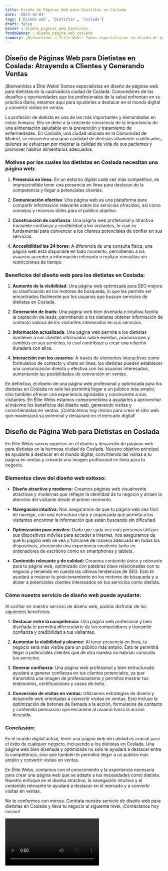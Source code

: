 ```yaml
---
title: Diseño de Páginas Web para Dietistas en Coslada
date: '2023-10-04'
tags: ['Diseño web', 'Dietistas', 'Coslada']
draft: false
banner : diseño_paginas_web_dietistas
fondoBanner : diseño_pagina_web_coslada
summary: ¡Bienvenidos a Élite Webs! Somos especialistas en diseño de páginas web para dietistas en la cautivadora ciudad de Coslada. Conocedores de los desafíos y oportunidades que los profesionales de la salud enfrentan en su práctica diaria, estamos aquí para ayudarles a destacar en el mundo digital y convertir visitas en ventas.
---
```


## Diseño de Páginas Web para Dietistas en Coslada: Atrayendo a Clientes y Generando Ventas

¡Bienvenidos a Élite Webs! Somos especialistas en diseño de páginas web para dietistas en la cautivadora ciudad de Coslada. Conocedores de los desafíos y oportunidades que los profesionales de la salud enfrentan en su práctica diaria, estamos aquí para ayudarles a destacar en el mundo digital y convertir visitas en ventas.

La profesión de dietista es una de las más importantes y demandadas en estos tiempos. Ello se debe a la creciente conciencia de la importancia de una alimentación saludable en la prevención y tratamiento de enfermedades. En Coslada, una ciudad ubicada en la Comunidad de Madrid, se encuentra una gran cantidad de dietistas altamente cualificados, quienes se esfuerzan por mejorar la calidad de vida de sus pacientes y promover hábitos alimentarios adecuados.

### Motivos por los cuales los dietistas en Coslada necesitan una página web:

1. **Presencia en línea**: En un entorno digital cada vez más competitivo, es imprescindible tener una presencia en línea para destacar de la competencia y llegar a potenciales clientes.

2. **Comunicación efectiva**: Una página web es una plataforma para compartir información relevante sobre los servicios ofrecidos, así como consejos y recursos útiles para el público objetivo.

3. **Construcción de confianza**: Una página web profesional y atractiva transmite confianza y credibilidad a los visitantes, lo cual es fundamental para convencer a los clientes potenciales de confiar en sus servicios.

4. **Accesibilidad las 24 horas**: A diferencia de una consulta física, una página web está disponible en todo momento, permitiendo a los usuarios acceder a información relevante o realizar consultas sin restricciones de tiempo.

### Beneficios del diseño web para los dietistas en Coslada:

1. **Aumento de la visibilidad**: Una página web optimizada para SEO mejora su clasificación en los motores de búsqueda, lo que les permite ser encontrados fácilmente por los usuarios que buscan servicios de dietistas en Coslada.

2. **Generación de leads**: Una página web bien diseñada e intuitiva facilita la captación de leads, permitiendo a los dietistas obtener información de contacto valiosa de los visitantes interesados en sus servicios.

3. **Información actualizada**: Una página web permite a los dietistas mantener a sus clientes informados sobre eventos, promociones y cambios en sus servicios, lo cual contribuye a crear una relación duradera con ellos.

4. **Interacción con los usuarios**: A través de elementos interactivos como formularios de contacto y chats en línea, los dietistas pueden establecer una comunicación directa y efectiva con los usuarios interesados, aumentando las posibilidades de conversión en ventas.

En definitiva, el diseño de una página web profesional y optimizada para los dietistas en Coslada no solo les permitirá llegar a un público más amplio, sino también ofrecer una experiencia agradable y convincente a sus visitantes. En Élite Webs estamos comprometidos a ayudarles a aprovechar al máximo los beneficios del diseño web, generando visitas y convirtiéndolas en ventas. ¡Contáctenos hoy mismo para crear el sitio web que maximizará su potencial y destacará en el mercado digital!

<GifSeo />

<Cta />

## Diseño de Página Web para Dietistas en Coslada

En Élite Webs somos expertos en el diseño y desarrollo de páginas web para dietistas en la hermosa ciudad de Coslada. Nuestro objetivo principal es ayudarte a destacar en el mundo digital, convirtiendo las visitas a tu página en ventas y creando una imagen profesional en línea para tu negocio.

### Elementos clave del diseño web exitoso:

- **Diseño atractivo y moderno:** Creamos páginas web visualmente atractivas y modernas que reflejan la identidad de tu negocio y atraen la atención del visitante desde el primer momento.

- **Navegación intuitiva:** Nos aseguramos de que tu página web sea fácil de navegar, con una estructura clara y organizada que permita a los visitantes encontrar la información que están buscando sin dificultad.

- **Optimización para móviles:** Dado que cada vez más personas utilizan sus dispositivos móviles para acceder a Internet, nos aseguramos de que tu página web se vea y funcione de manera adecuada en todos los dispositivos, ofreciendo una experiencia excelente tanto en ordenadores de escritorio como en smartphones y tablets.

- **Contenido relevante y de calidad:** Creamos contenido único y relevante para tu página web, optimizado con palabras clave relacionadas con tu negocio y teniendo en cuenta las últimas tendencias de SEO. Esto te ayudará a mejorar tu posicionamiento en los motores de búsqueda y a atraer a potenciales clientes interesados en tus servicios como dietista.

### Cómo nuestro servicio de diseño web puede ayudarte:

Al confiar en nuestro servicio de diseño web, podrás disfrutar de los siguientes beneficios:

1. **Destacar entre la competencia:** Una página web profesional y bien diseñada te permitirá diferenciarte de tus competidores y transmitir confianza y credibilidad a tus visitantes.

2. **Aumentar la visibilidad y alcance:** Al tener presencia en línea, tu negocio será más visible para un público más amplio. Esto te permitirá llegar a potenciales clientes que de otra manera no habrían conocido tus servicios.

3. **Generar confianza:** Una página web profesional y bien estructurada ayudará a generar confianza en tus clientes potenciales, ya que transmitirá una imagen de profesionalismo y permitirá mostrar tus testimonios, certificaciones y casos de éxito.

4. **Conversión de visitas en ventas:** Utilizamos estrategias de diseño y desarrollo web orientadas a convertir visitas en ventas. Esto incluye la optimización de botones de llamada a la acción, formularios de contacto y contenido persuasivo que encamine al usuario hacia la acción deseada.

### Conclusión:

En el mundo digital actual, tener una página web de calidad es crucial para el éxito de cualquier negocio, incluyendo a los dietistas en Coslada. Una página web bien diseñada y optimizada no solo te ayudará a destacar entre la competencia, sino que también te permitirá llegar a un público más amplio y convertir visitas en ventas.

En Élite Webs, contamos con el conocimiento y la experiencia necesaria para crear una página web que se adapte a tus necesidades como dietista. Nuestro enfoque en el diseño atractivo, la navegación intuitiva y el contenido relevante te ayudará a destacar en el mercado y a convertir visitas en ventas.

No te conformes con menos. Contrata nuestro servicio de diseño web para dietistas en Coslada y lleva tu negocio al siguiente nivel. ¡Contáctanos hoy mismo!

<Video />

<CtaBot job='Dietistas' city='Coslada'/>

<Gmaps query='Coslada+españa+maps' />